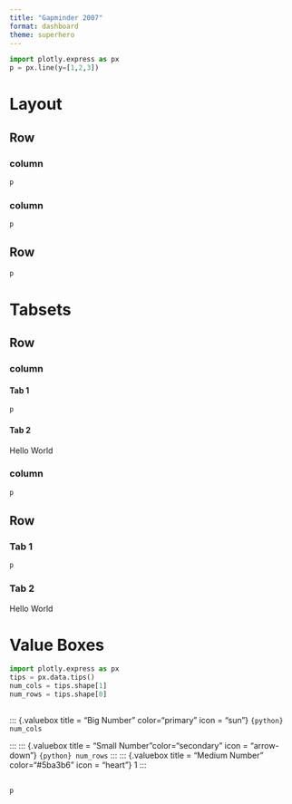 ---
title: "Gapminder 2007"
format: dashboard
theme: superhero
---

```{python}
import plotly.express as px
p = px.line(y=[1,2,3])
```

# Layout

## Row {height="30%"}
### column {width="20%"}
```{python}
p
```

### column {width="80%"}

```{python}
p
```

## Row {height="70%"}

```{python}
p
```

# Tabsets

## Row {height="30%"}

### column {.tabset width="20%"}

#### Tab 1

```{python}
p
```

#### Tab 2

Hello World

### column {width="80%"}

```{python}
p
```



## Row {.tabset height="70%"}

### Tab 1

```{python}
p
```

### Tab 2
Hello World

# Value Boxes

```{python}
import plotly.express as px
tips = px.data.tips()
num_cols = tips.shape[1]
num_rows = tips.shape[0]
```


## {height="20%"}

::: {.valuebox title = "Big Number" color="primary" icon = "sun"}
`{python} num_cols`

:::
::: {.valuebox title = "Small Number"color="secondary" icon = "arrow-down"}
`{python} num_rows`
:::
::: {.valuebox title = "Medium Number" color="#5ba3b6" icon = "heart"}
1
:::

##

```{python}
p
```